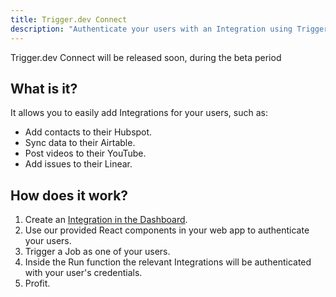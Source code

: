 ```yaml
---
title: Trigger.dev Connect
description: "Authenticate your users with an Integration using Trigger.dev Connect."
---
```


<Note>Trigger.dev Connect will be released soon, during the beta period</Note>

## What is it?

It allows you to easily add Integrations for your users, such as:

- Add contacts to their Hubspot.
- Sync data to their Airtable.
- Post videos to their YouTube.
- Add issues to their Linear.

## How does it work?

1. Create an [Integration in the Dashboard](/documentation/guides/integrations).
2. Use our provided React components in your web app to authenticate your users.
3. Trigger a Job as one of your users.
4. Inside the Run function the relevant Integrations will be authenticated with your user's credentials.
5. Profit.
